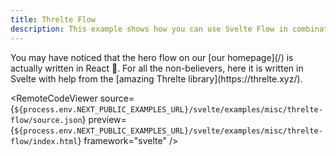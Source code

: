 ```yaml
---
title: Threlte Flow
description: This example shows how you can use Svelte Flow in combination with Threlte to create a flow that controls a 3D scene.
---
```



<ExampleLayout>
You may have noticed that the hero flow on our [our homepage](/) is actually written in React 🙈.
For all the non-believers, here it is written in Svelte with help from the [amazing Threlte library](https://threlte.xyz/).

<RemoteCodeViewer
  source={`${process.env.NEXT_PUBLIC_EXAMPLES_URL}/svelte/examples/misc/threlte-flow/source.json`}
  preview={`${process.env.NEXT_PUBLIC_EXAMPLES_URL}/svelte/examples/misc/threlte-flow/index.html`}
  framework="svelte"
/>

</ExampleLayout>

<UnusedPropWarning />
